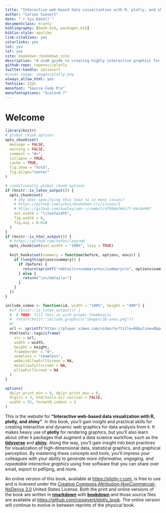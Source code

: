 ```yaml
--- 
title: "Interactive web-based data visualization with R, plotly, and shiny"
author: "Carson Sievert"
date: "`r Sys.Date()`"
documentclass: krantz
bibliography: [book.bib, packages.bib]
biblio-style: apalike
link-citations: yes
colorlinks: yes
lot: yes
lof: yes
site: bookdown::bookdown_site
description: "A useR guide to creating highly interactive graphics for exploratory and expository visualization."
github-repo: ropensci/plotly
twitter-handle: cpsievert
#cover-image: images/plotly.png
always_allow_html: yes
fontsize: 12pt
monofont: "Source Code Pro"
monofontoptions: "Scale=0.7"
---
```


# Welcome {-}

```r
library(knitr)
# global chunk options
opts_chunk$set(
  message = FALSE, 
  warning = FALSE, 
  comment = "#>",
  collapse = TRUE,
  cache = TRUE,
  fig.show = "hold",
  fig.align="center"
)

# conditionally global chunk options
if (knitr::is_latex_output()) {
  opts_chunk$set(
    # why does specifying this lead to so many issues?
    # https://github.com/yihui/bookdown-crc/issues/3
    # https://github.com/hadley/adv-r/commit/4f99def#diff-04c6e90f
    out.width = "\\textwidth", 
    fig.width = 8, 
    fig.asp = 0.618
  )
}
if (knitr::is_html_output()) {
  # https://github.com/hafen/lazyrmd
  opts_chunk$set(out.width = "100%", lazy = TRUE)
  
  knit_hooks$set(summary = function(before, options, envir) {
    if (length(options$summary)) {
      if (before) {
        return(sprintf("<details><summary>%s</summary>\n", options$summary))
      } else {
        return("\n</details>")
      }
    }
  })
}

include_vimeo <- function(id, width = "100%", height = "400") {
  #if (knitr::is_latex_output()) {
  #  # TODO: fill this in with proper thumbnails
  #  return(knitr::include_graphics("images/3D-axes.png"))
  #}
  url <- sprintf("https://player.vimeo.com/video/%s?title=0&byline=0&portrait=0", id)
  htmltools::tags$iframe(
    src = url, 
    width = width, 
    height = height, 
    frameborder = "0", 
    seamless = "seamless",
    webkitAllowFullScreen = NA, 
    mozallowfullscreen = NA, 
    allowFullScreen = NA
  )
}

options(
  dplyr.print_min = 6, dplyr.print_max = 6, 
  digits = 3, htmltools.dir.version = FALSE,
  width = 55, formatR.indent = 2
)
```

This is the website for **"Interactive web-based data visualization with R, plotly, and shiny"**. In this book, you'll gain insight and practical skills for creating interactive and dynamic web graphics for data analysis from `R`. It makes heavy use of **plotly** for rendering graphics, but you'll also learn about other `R` packages that augment a data science workflow, such as the [**tidyverse**](https://www.tidyverse.org/) and [**shiny**](https://shiny.rstudio.com/). Along the way, you'll gain insight into best practices for visualization of high-dimensional data, statistical graphics, and graphical perception. By mastering these concepts and tools, you'll impress your colleagues with your ability to *generate more informative, engaging, and repeatable interactive graphics* using free software that you can share over email, export to pdf/png, and more.

An online version of this book, available at <https://plotly-r.com>, is free to use and is licensed under the [Creative Commons Attribution-NonCommercial-NoDerivs 3.0](https://creativecommons.org/licenses/by-nc-nd/3.0/us/) United States License. Both the print and online versions of the book are written in [**rmarkdown**](https://rmarkdown.rstudio.com/) with [**bookdown**](https://bookdown.org) and those source files are available at <https://github.com/cpsievert/plotly_book>. The online version will continue to evolve in between reprints of the physical book.